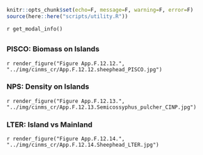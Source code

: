 ```r
knitr::opts_chunk$set(echo=F, message=F, warning=F, error=F)
source(here::here("scripts/utility.R"))
```

`r get_modal_info()`

## {.tabset}

### PISCO: Biomass on Islands 

`r render_figure("Figure App.F.12.12.", "../img/cinms_cr/App.F.12.12.sheephead_PISCO.jpg")`

### NPS: Density on Islands

`r render_figure("Figure App.F.12.13.", "../img/cinms_cr/App.F.12.13.Semicossyphus_pulcher_CINP.jpg")`

### LTER: Island vs Mainland

`r render_figure("Figure App.F.12.14.", "../img/cinms_cr/App.F.12.14.Sheephead_LTER.jpg")`



 